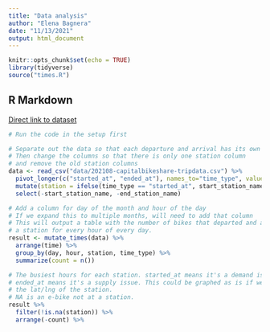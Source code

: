 ```yaml
---
title: "Data analysis"
author: "Elena Bagnera"
date: "11/13/2021"
output: html_document
---
```


```r
knitr::opts_chunk$set(echo = TRUE)
library(tidyverse)
source("times.R")
```

## R Markdown

[Direct link to dataset](https://s3.amazonaws.com/capitalbikeshare-data/202108-capitalbikeshare-tripdata.zip)

```r
# Run the code in the setup first

# Separate out the data so that each departure and arrival has its own row.
# Then change the columns so that there is only one station column
# and remove the old station columns
data <- read_csv("data/202108-capitalbikeshare-tripdata.csv") %>% 
  pivot_longer(c("started_at", "ended_at"), names_to="time_type", values_to="time") %>% 
  mutate(station = ifelse(time_type == "started_at", start_station_name, end_station_name)) %>% 
  select(-start_station_name, -end_station_name)

# Add a column for day of the month and hour of the day
# If we expand this to multiple months, will need to add that column
# This will output a table with the number of bikes that departed and arrived
# a station for every hour of every day.
result <- mutate_times(data) %>% 
  arrange(time) %>% 
  group_by(day, hour, station, time_type) %>% 
  summarize(count = n())

# The busiest hours for each station. started_at means it's a demand issue, 
# ended_at means it's a supply issue. This could be graphed as is if we re-added 
# the lat/lng of the station.
# NA is an e-bike not at a station.
result %>% 
  filter(!is.na(station)) %>% 
  arrange(-count) %>% 
  

```